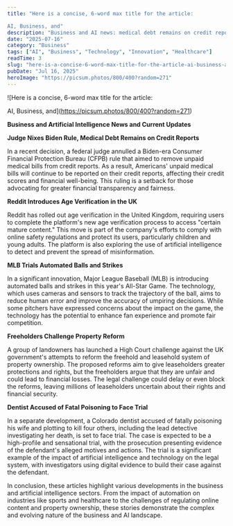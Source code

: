 ```yaml
---
title: "Here is a concise, 6-word max title for the article:

AI, Business, and"
description: "Business and AI news: medical debt remains on credit reports, age verification introduced."
date: "2025-07-16"
category: "Business"
tags: ["AI", "Business", "Technology", "Innovation", "Healthcare"]
readTime: 3
slug: "here-is-a-concise-6-word-max-title-for-the-article-ai-business-and"
pubDate: "Jul 16, 2025"
heroImage: "https://picsum.photos/800/400?random=271"
---
```


![Here is a concise, 6-word max title for the article:

AI, Business, and](https://picsum.photos/800/400?random=271)

**Business and Artificial Intelligence News and Current Updates**

**Judge Nixes Biden Rule, Medical Debt Remains on Credit Reports**

In a recent decision, a federal judge annulled a Biden-era Consumer Financial Protection Bureau (CFPB) rule that aimed to remove unpaid medical bills from credit reports. As a result, Americans' unpaid medical bills will continue to be reported on their credit reports, affecting their credit scores and financial well-being. This ruling is a setback for those advocating for greater financial transparency and fairness.

**Reddit Introduces Age Verification in the UK**

Reddit has rolled out age verification in the United Kingdom, requiring users to complete the platform's new age verification process to access "certain mature content." This move is part of the company's efforts to comply with online safety regulations and protect its users, particularly children and young adults. The platform is also exploring the use of artificial intelligence to detect and prevent the spread of misinformation.

**MLB Trials Automated Balls and Strikes**

In a significant innovation, Major League Baseball (MLB) is introducing automated balls and strikes in this year's All-Star Game. The technology, which uses cameras and sensors to track the trajectory of the ball, aims to reduce human error and improve the accuracy of umpiring decisions. While some pitchers have expressed concerns about the impact on the game, the technology has the potential to enhance fan experience and promote fair competition.

**Freeholders Challenge Property Reform**

A group of landowners has launched a High Court challenge against the UK government's attempts to reform the freehold and leasehold system of property ownership. The proposed reforms aim to give leaseholders greater protections and rights, but the freeholders argue that they are unfair and could lead to financial losses. The legal challenge could delay or even block the reforms, leaving millions of leaseholders uncertain about their rights and financial security.

**Dentist Accused of Fatal Poisoning to Face Trial**

In a separate development, a Colorado dentist accused of fatally poisoning his wife and plotting to kill four others, including the lead detective investigating her death, is set to face trial. The case is expected to be a high-profile and sensational trial, with the prosecution presenting evidence of the defendant's alleged motives and actions. The trial is a significant example of the impact of artificial intelligence and technology on the legal system, with investigators using digital evidence to build their case against the defendant.

In conclusion, these articles highlight various developments in the business and artificial intelligence sectors. From the impact of automation on industries like sports and healthcare to the challenges of regulating online content and property ownership, these stories demonstrate the complex and evolving nature of the business and AI landscape.
